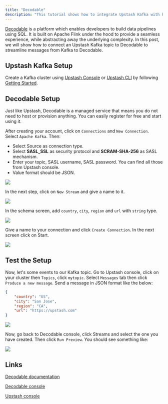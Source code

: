 ```yaml
---
title: "Decodable"
description: "This tutorial shows how to integrate Upstash Kafka with ksqlDB"
---
```


[Decodable](https://www.decodable.co/product?utm_source=upstash) is a platform
which enables developers to build data pipelines using SQL. It is built on
Apache Flink under the hood to provide a seamless experience, while abstracting
away the underlying complexity. In this post, we will show how to connect an
Upstash Kafka topic to Decodable to streamline messages from Kafka to Decodable.

## Upstash Kafka Setup

Create a Kafka cluster using
[Upstash Console](https://console.upstash.com/kafka) or
[Upstash CLI](https://github.com/upstash/cli) by following
[Getting Started](https://docs.upstash.com/kafka).

## Decodable Setup

Just like Upstash, Decodable is a managed service that means you do not need to
host or provision anything. You can easily register for free and start using it.

After creating your account, click on `Connections` and `New Connection`. Select
`Apache Kafka`. Then:

-   Select Source as connection type.
-   Select **SASL_SSL** as security protocol and **SCRAM-SHA-256** as SASL
    mechanism.
-   Enter your topic, SASL username, SASL password. You can find all those from
    Upstash console.
-   Value format should be JSON.

<Frame>
    <img src="/img/decodable/dec1.png" />
</Frame>

In the next step, click on `New Stream` and give a name to it.

<Frame>
    <img src="/img/decodable/dec2.png" />
</Frame>

In the schema screen, add `country`, `city`, `region` and `url` with `string`
type.

<Frame>
    <img src="/img/decodable/dec3.png" />
</Frame>

Give a name to your connection and click `Create Connection`. In the next screen
click on Start.

<Frame>
    <img src="/img/decodable/dec4.png" />
</Frame>

## Test the Setup

Now, let's some events to our Kafka topic. Go to Upstash console, click on your
cluster then `Topics`, click `mytopic`. Select `Messages` tab then click
`Produce a new message`. Send a message in JSON format like the below:

```json
{
    "country": "US",
    "city": "San Jose",
    "region": "CA",
    "url": "https://upstash.com"
}
```

<Frame>
    <img src="/img/decodable/dec41.png" />
</Frame>

Now, go back to Decodable console, click Streams and select the one you have
created. Then click `Run Preview`. You should see something like:

<Frame>
    <img src="/img/decodable/dec5.png" />
</Frame>

## Links

[Decodable documentation](https://docs.decodable.co/docs)

[Decodable console](https://app.decodable.co/)

[Upstash console](https://console.upstash.com/kafka)
